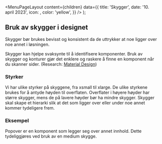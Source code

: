 

<Meta
  title='Skygger'
  description='Hvordan skygger brukes i Designsystemet'
/>

  <MenuPageLayout
    content={children}
    data={{
      title: 'Skygger',
      date: '10. april 2023',
      icon: <MoonIcon />,
      color: 'yellow',
    }}
  />
);

## Bruk av skygger i designet

Skygger bør brukes bevisst og konsistent da de uttrykker at noe ligger over noe annet i løsningen.

Skygger kan hjelpe svaksynte til å identifisere komponenter. Bruk av skygger og konturer gjør det enklere og raskere å finne en komponent når du skanner sider. (Research: [Material Design](https://m2.material.io/design/environment/light-shadows.html#research))

### Styrker

Vi har ulike styrker på skyggene, fra xsmall til xlarge. De ulike styrkene brukes for å antyde høyden til overflaten. Overflater i høyere høyder har større skygger, mens de på lavere høyder bør ha mindre skygger. Skygger skal skape et hierarki slik at det som ligger over eller under noe annet kommer tydeligere frem.

<TokenList type='boxShadow' />

### Eksempel

Popover er en komponent som legger seg over annet innhold. Dette tydeliggjøres ved bruk av en medium skygge.
